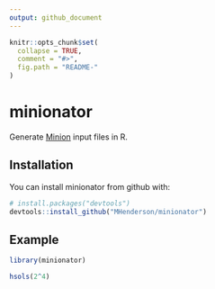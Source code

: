 ```yaml
---
output: github_document
---
```


<!-- README.md is generated from README.Rmd. Please edit that file -->

```r
knitr::opts_chunk$set(
  collapse = TRUE,
  comment = "#>",
  fig.path = "README-"
)
```

# minionator

Generate [Minion](http://constraintmodelling.org/minion/) input files in R.

## Installation

You can install minionator from github with:

```r
# install.packages("devtools")
devtools::install_github("MHenderson/minionator")
```

## Example


```r
library(minionator)

hsols(2^4)
```
